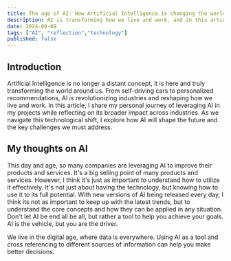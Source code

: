 ```yaml
---
title: The age of AI: How Artificial Intelligence is changing the world
description: AI is transforming how we live and work, and in this article, I share my personal journey of leveraging it in my projects while reflecting on its broader impact across industries. As we navigate this technological shift, I explore how AI will shape the future and the key challenges we must address.
date: 2024-08-09                                                 
tags: ["AI", "reflection","technology"]
published: false
---
```


## Introduction

Artificial Intelligence is no longer a distant concept, it is here and truly transforming the world around us.
From self-driving cars to personalized recommendations, AI is revolutionizing industries and reshaping how we live and work. In this article,
I share my personal journey of leveraging AI in my projects while reflecting on its broader impact across industries.
As we navigate this technological shift, I explore how AI will shape the future and the key challenges we must address.

## My thoughts on AI

This day and age, so many companies are leveraging AI to improve their products and services. It's a big selling point of many products and services.
However, I think it's just as important to understand how to utilize it effectively. It's not just about having the technology, but knowing how to use it to its full potential.
With new versions of AI being released every day, I think its not as important to keep up with the latest trends, but to understand the core concepts and how they can be applied in any situation.
Don't let AI be end all be all, but rather a tool to help you achieve your goals. AI is the vehicle, but you are the driver.

We live in the digital age, where data is everywhere. Using AI as a tool and cross referencing to different sources of information can help you make better decisions.
